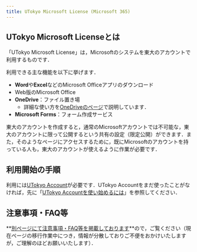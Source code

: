 ```yaml
---
title: UTokyo Microsoft License (Microsoft 365)
---
```



## UTokyo Microsoft Licenseとは

「UTokyo Microsoft License」は，Microsoftのシステムを東大のアカウントで利用するものです．

利用できる主な機能を以下に挙げます．

- **Word**や**Excel**などのMicrosoft Officeアプリのダウンロード
- Web版のMicrosoft Office
- **OneDrive**：ファイル置き場
    - 詳細な使い方を[OneDriveのページ](onedrive/)で説明しています．
- **Microsoft Forms**：フォーム作成サービス

東大のアカウントを作成すると，通常のMicrosoftアカウントでは不可能な，東大のアカウントに限って公開するという共有の設定（限定公開）ができます．また，そのようなページにアクセスするために，既にMicrosoftのアカウントを持っている人も，東大のアカウントが使えるように作業が必要です．

## 利用開始の手順

利用には[UTokyo Account](/utokyo_account/)が必要です．UTokyo Accountをまだ使ったことがなければ，先に「[UTokyo Accountを使い始めるには](/utokyo_account/#procedures)」を参照してください．

<Microsoft variant="individual" />

## 注意事項・FAQ等

**[別ページにて注意事項・FAQ等を掲載しております](https://www.u-tokyo.ac.jp/adm/dics/ja/mslicense.html)**ので，ご覧ください（現在ページの移行作業中につき，情報が分散しておりご不便をおかけいたしますが，ご理解のほどお願いいたします）．
